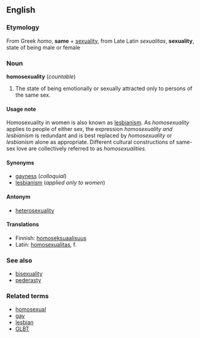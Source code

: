 ==English==
===Etymology===
From Greek ''homo'', '''same''' + [[sexuality]], from Late Latin ''sexualitas'', '''sexuality''', state of being male or female

===Noun===
'''homosexuality''' (''countable'')

#The state of being emotionally or sexually attracted only to persons of the same sex. 

====Usage note====
Homosexuality in women is also known as [[lesbianism]].  As ''homosexuality'' applies to people of either sex, the expression ''homosexuality and lesbianism'' is redundant and is best replaced by ''homosexuality'' or ''lesbianism'' alone as appropriate. Different cultural constructions of same-sex love are collectively referred to as ''homosexualities.''

====Synonyms====
*[[gayness]] (''colloquial'')
*[[lesbianism]] (''applied only to women'')

====Antonym====
*[[heterosexuality]]

====Translations====

*Finnish: [[homoseksuaalisuus]]
*Latin: [[homosexualitas]], f.

===See also===
*[[bisexuality]]
*[[pederasty]]

===Related terms===
*[[homosexual]]
*[[gay]]
*[[lesbian]]
*[[GLBT]]